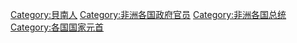 {{Catnav|頁面分類|地理|国家|非洲国家|貝南}}
{{Commons cat|Presidents of Benin|贝宁总统}}
[[Category:貝南人|Category:貝南人]]
[[Category:非洲各国政府官员|Category:非洲各国政府官员]]
[[Category:非洲各国总统|Category:非洲各国总统]]
[[Category:各国国家元首|Category:各国国家元首]]